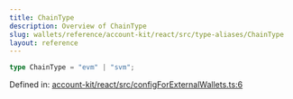 ```yaml
---
title: ChainType
description: Overview of ChainType
slug: wallets/reference/account-kit/react/src/type-aliases/ChainType
layout: reference
---
```


```ts
type ChainType = "evm" | "svm";
```

Defined in: [account-kit/react/src/configForExternalWallets.ts:6](https://github.com/alchemyplatform/aa-sdk/blob/49e74eee8606f480b200b4612d00d950da8a8742/account-kit/react/src/configForExternalWallets.ts#L6)

